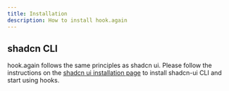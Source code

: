```yaml
---
title: Installation
description: How to install hook.again
---
```


## shadcn CLI

hook.again follows the same principles as shadcn ui. Please follow the instructions on the [shadcn ui installation page](https://ui.shadcn.com/docs/installation/next) to install shadcn-ui CLI and start using hooks.
